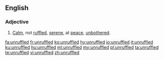 ==English==
===Adjective===
{{en-adj}}

#[[calm|Calm]], not [[ruffled]], [[serene]], at [[peace]], [[unbothered]].

[[fa:unruffled]]
[[fr:unruffled]]
[[ko:unruffled]]
[[hy:unruffled]]
[[io:unruffled]]
[[it:unruffled]]
[[ku:unruffled]]
[[hu:unruffled]]
[[ml:unruffled]]
[[my:unruffled]]
[[pl:unruffled]]
[[ta:unruffled]]
[[te:unruffled]]
[[vi:unruffled]]
[[zh:unruffled]]
